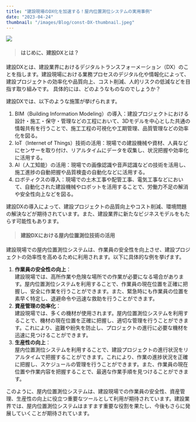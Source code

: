 ```yaml
---
title: "建設現場のDX化を加速する！屋内位置測位システムの実用事例"
date: "2023-04-24"
thumbnail: "/images/Blog/const-DX-thumbnail.jpeg"
---
```


![](/images/Blog/const-DX-thumbnail.jpeg)

> #### はじめに、建設DXとは？

建設DXとは、建設業界におけるデジタルトランスフォーメーション（DX）のことを指します。建設現場における業務プロセスのデジタル化や情報化によって、建設プロジェクトの効率化や品質向上、コスト削減、人的リスクの低減などを目指す取り組みです。
具体的には、どのようなものなのでしょうか？

建設DXでは、以下のような施策が挙げられます。

1. BIM（Building Information Modeling）の導入：建設プロジェクトにおける設計・施工・保守・管理などの工程において、3Dモデルを中心とした共通の情報共有を行うことで、施工工程の可視化や工期管理、品質管理などの効率化を図る。
2. IoT（Internet of Things）技術の活用：現場での建設機械や資材、人員などにセンサーを取り付け、リアルタイムにデータを収集し、状況把握や効率化に活用する。
3. AI（人工知能）の活用：現場での画像認識や音声認識などの技術を活用し、施工進捗の自動把握や品質検査の自動化などに活用する。
4. ロボティクスの導入：現場での土木工事や配管工事、電気工事などにおいて、自動化された建設機械やロボットを活用することで、労働力不足の解消や安全性向上などを図る。

建設DXの導入によって、建設プロジェクトの品質向上やコスト削減、環境問題の解決などが期待されています。また、建設業界に新たなビジネスモデルをもたらす可能性もあります。

> #### 建設DXにおける屋内位置測位技術の活用

建設現場での屋内位置測位システムは、作業員の安全性を向上させ、建設プロジェクトの効率性を高めるために利用されます。以下に具体的な例を挙げます。

1. **作業員の安全性の向上**：<br />
建設現場では、高所作業や危険な場所での作業が必要になる場合があります。屋内位置測位システムを利用することで、作業員の現在位置を正確に把握し、安全に作業を行うことができます。また、緊急時にも作業員の位置を素早く特定し、退避命令や迅速な救助を行うことができます。
2. **資産管理の効率化**：<br />
建設現場では、多くの機材が使用されます。屋内位置測位システムを利用することで、機材の現在位置を正確に把握し、適切な管理を行うことができます。これにより、盗難や紛失を防止し、プロジェクトの進行に必要な機材を迅速に見つけることができます。
3. **生産性の向上**：<br />
屋内位置測位システムを利用することで、建設プロジェクトの進行状況をリアルタイムで把握することができます。これにより、作業の進捗状況を正確に把握し、スケジュールの管理を行うことができます。また、作業員の現在位置や作業内容を把握することで、最適な作業手順を見つけることができます。

このように、屋内位置測位システムは、建設現場での作業員の安全性、資産管理、生産性の向上に役立つ重要なツールとして利用が期待されています。建設業界では、屋内位置測位システムはますます重要な役割を果たし、今後もさらに発展していくことが期待されています。